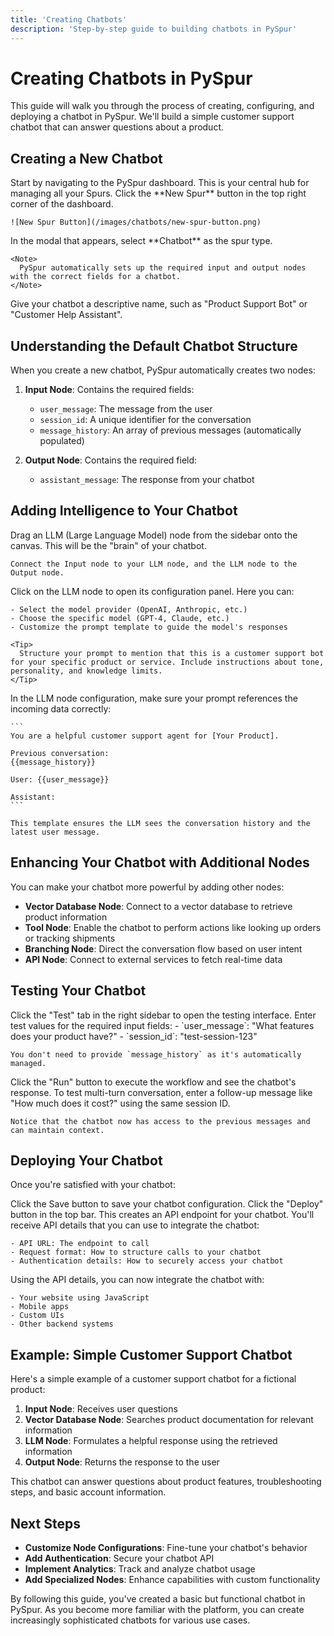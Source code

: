 ```yaml
---
title: 'Creating Chatbots'
description: 'Step-by-step guide to building chatbots in PySpur'
---
```


# Creating Chatbots in PySpur

This guide will walk you through the process of creating, configuring, and deploying a chatbot in PySpur. We'll build a simple customer support chatbot that can answer questions about a product.

## Creating a New Chatbot

<Steps>
  <Step title="Open the Dashboard">
    Start by navigating to the PySpur dashboard. This is your central hub for managing all your Spurs.
  </Step>

  <Step title="Create a New Spur">
    Click the **New Spur** button in the top right corner of the dashboard.

    ![New Spur Button](/images/chatbots/new-spur-button.png)
  </Step>

  <Step title="Select Chatbot Type">
    In the modal that appears, select **Chatbot** as the spur type.

    <Note>
      PySpur automatically sets up the required input and output nodes with the correct fields for a chatbot.
    </Note>
  </Step>

  <Step title="Name Your Chatbot">
    Give your chatbot a descriptive name, such as "Product Support Bot" or "Customer Help Assistant".
  </Step>
</Steps>

## Understanding the Default Chatbot Structure

When you create a new chatbot, PySpur automatically creates two nodes:

1. **Input Node**: Contains the required fields:
   - `user_message`: The message from the user
   - `session_id`: A unique identifier for the conversation
   - `message_history`: An array of previous messages (automatically populated)

2. **Output Node**: Contains the required field:
   - `assistant_message`: The response from your chatbot

## Adding Intelligence to Your Chatbot

<Steps>
  <Step title="Add an LLM Node">
    Drag an LLM (Large Language Model) node from the sidebar onto the canvas. This will be the "brain" of your chatbot.

    Connect the Input node to your LLM node, and the LLM node to the Output node.
  </Step>

  <Step title="Configure the LLM Node">
    Click on the LLM node to open its configuration panel. Here you can:

    - Select the model provider (OpenAI, Anthropic, etc.)
    - Choose the specific model (GPT-4, Claude, etc.)
    - Customize the prompt template to guide the model's responses

    <Tip>
      Structure your prompt to mention that this is a customer support bot for your specific product or service. Include instructions about tone, personality, and knowledge limits.
    </Tip>
  </Step>

  <Step title="Format Messages">
    In the LLM node configuration, make sure your prompt references the incoming data correctly:

    ```
    You are a helpful customer support agent for [Your Product].

    Previous conversation:
    {{message_history}}

    User: {{user_message}}

    Assistant:
    ```

    This template ensures the LLM sees the conversation history and the latest user message.
  </Step>
</Steps>

## Enhancing Your Chatbot with Additional Nodes

You can make your chatbot more powerful by adding other nodes:

- **Vector Database Node**: Connect to a vector database to retrieve product information
- **Tool Node**: Enable the chatbot to perform actions like looking up orders or tracking shipments
- **Branching Node**: Direct the conversation flow based on user intent
- **API Node**: Connect to external services to fetch real-time data

## Testing Your Chatbot

<Steps>
  <Step title="Open the Test Panel">
    Click the "Test" tab in the right sidebar to open the testing interface.
  </Step>

  <Step title="Set Test Values">
    Enter test values for the required input fields:
    - `user_message`: "What features does your product have?"
    - `session_id`: "test-session-123"

    You don't need to provide `message_history` as it's automatically managed.
  </Step>

  <Step title="Run the Test">
    Click the "Run" button to execute the workflow and see the chatbot's response.
  </Step>

  <Step title="Continue the Conversation">
    To test multi-turn conversation, enter a follow-up message like "How much does it cost?" using the same session ID.

    Notice that the chatbot now has access to the previous messages and can maintain context.
  </Step>
</Steps>

## Deploying Your Chatbot

Once you're satisfied with your chatbot:

<Steps>
  <Step title="Save Your Work">
    Click the Save button to save your chatbot configuration.
  </Step>

  <Step title="Deploy as API">
    Click the "Deploy" button in the top bar. This creates an API endpoint for your chatbot.
  </Step>

  <Step title="Get Integration Details">
    You'll receive API details that you can use to integrate the chatbot:

    - API URL: The endpoint to call
    - Request format: How to structure calls to your chatbot
    - Authentication details: How to securely access your chatbot
  </Step>

  <Step title="Integrate with Your Application">
    Using the API details, you can now integrate the chatbot with:

    - Your website using JavaScript
    - Mobile apps
    - Custom UIs
    - Other backend systems
  </Step>
</Steps>

## Example: Simple Customer Support Chatbot

Here's a simple example of a customer support chatbot for a fictional product:

1. **Input Node**: Receives user questions
2. **Vector Database Node**: Searches product documentation for relevant information
3. **LLM Node**: Formulates a helpful response using the retrieved information
4. **Output Node**: Returns the response to the user

This chatbot can answer questions about product features, troubleshooting steps, and basic account information.

## Next Steps

- **Customize Node Configurations**: Fine-tune your chatbot's behavior
- **Add Authentication**: Secure your chatbot API
- **Implement Analytics**: Track and analyze chatbot usage
- **Add Specialized Nodes**: Enhance capabilities with custom functionality

By following this guide, you've created a basic but functional chatbot in PySpur. As you become more familiar with the platform, you can create increasingly sophisticated chatbots for various use cases.
